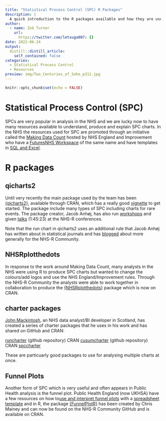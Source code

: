 ```yaml
---
title: "Statistical Process Control (SPC) R Packages"
description: |
  A quick introduction to the R packages available and how they are used by the team
author:
  - name: Zoë Turner
    url:
      https://twitter.com/letxuga007: {}
date: 2022-06-24
output:
  distill::distill_article:
    self_contained: false
categories:
  - Statistical Process Control
  - Resources
preview: img/Two_Centuries_of_Soho_p311.jpg
---
```



```r
knitr::opts_chunk$set(echo = FALSE)
```

# Statistical Process Control (SPC)

SPCs are very popular in analysis in the NHS and we are lucky now to have many resources available to understand, produce and explain SPC charts. In the NHS the resources used for SPC are promoted through an initiative called the [Making Data Count](https://www.england.nhs.uk/publication/making-data-count/) hosted by NHS England and Improvement who have a [FuturesNHS Workspace](https://future.nhs.uk/MDC/grouphome) of the same name and have templates in [SQL and Excel](https://future.nhs.uk/MDC/view?objectId=22996592).

# R packages

## qicharts2

Until very recently the main package used by the team has been [{qicharts2}](https://cran.r-project.org/web/packages/qicharts2/index.html), available through CRAN, which has a really good [vignette](https://cran.r-project.org/web/packages/qicharts2/vignettes/qicharts2.html) to get started. The package include many types of SPC including charts for rare events. The package creator, Jacob Anhøj, has also run [workshops](https://www.youtube.com/watch?v=pCaqwX7bDLs) and given [talks](https://www.youtube.com/watch?v=5HnW1YP3vTk) (1:45:23) at the NHS-R conferences.

Note that the run chart in qicharts2 uses an additional rule that Jacob Anhøj has written about in statistical journals and has [blogged](https://nhsrcommunity.com/blog/a-run-chart-is-not-a-run-chart-is-not-a-run-chart/) about more generally for the NHS-R Community. 

## NHSRplotthedots

In response to the work around Making Data Count, many analysts in the NHS were using R to produce SPC charts but wanted to change the colours/add logos and use the NHS England/Improvement rules. Through the NHS-R Community the analysts were able to work together in collaboration to produce the [{NHSRplotthedots}](https://github.com/nhs-r-community/NHSRplotthedots) package which is now on CRAN. 

## charter packages

[John Mackintosh](https://www.johnmackintosh.net/), an NHS data analyst/BI developer in Scotland, has created a series of charter packages that he uses in his work and has shared on GitHub and CRAN:

[runcharter](https://github.com/johnmackintosh/runcharter) (github repository) CRAN
[cusumcharter](https://github.com/johnmackintosh/cusumcharter) (github repository) CRAN
[spccharter](https://github.com/johnmackintosh/spccharter)

These are particuarly good packages to use for analysing multiple charts at once.

## Funnel Plots

Another form of SPC which is very useful and often appears in Public Health analysis is the funnel plot. Public Health England (now UKHSA) have a few resources on how to[ use and interpret funnel plots](https://fingertips.phe.org.uk/documents/TechnicalBriefing2Statisticalprocesscontrolmetho.pdf) with a [spreadsheet template](https://fingertips.phe.org.uk/documents/PHE%20Funnel%20plot%20tool%20for%20proportions.xls) and in R, the package [{FunnelPlotR}](https://github.com/nhs-r-community/FunnelPlotR) has been created by Chris Mainey and can now be found on the NHS-R Community GitHub and is available on CRAN.